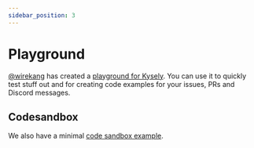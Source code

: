 ```yaml
---
sidebar_position: 3
---
```


# Playground

[@wirekang](https://github.com/wirekang) has created a [playground for Kysely](https://wirekang.github.io/kysely-playground/?p=f&i=-NLp3n_P5fyeQKMQda8n). You can use it to quickly test stuff out and for creating code examples for your issues, PRs and Discord messages.


<Playground ts={exampleFindById} />

## Codesandbox

We also have a minimal [code sandbox example](https://codesandbox.io/s/kysely-demo-9l099t?file=/src/index.tsx:0-36).
